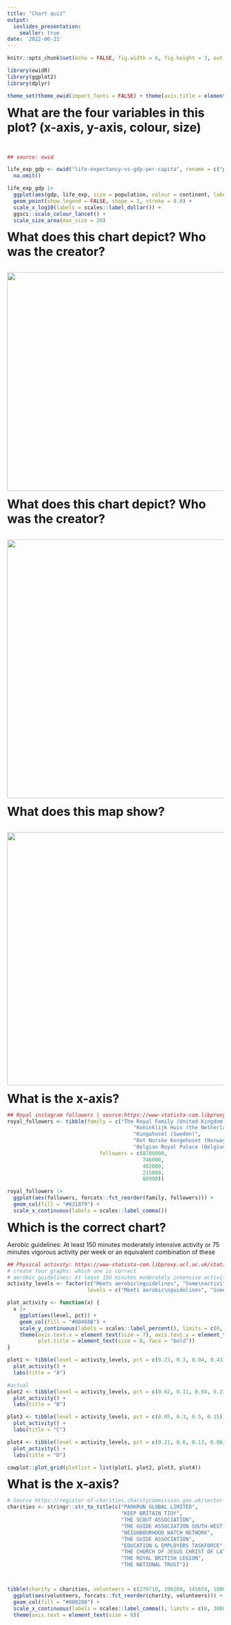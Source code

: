 ```yaml
---
title: "Chart quiz"
output: 
  ioslides_presentation:
    smaller: true
date: '2022-06-21'
---
```

<style>
  h2 {
    font-size: 28px;
    margin: 0px 0px 0px 0px; 
    padding: 0px 0px 0px 0px;
  }
  slides > slide > hgroup + article {
    margin-top: 4px;
  }
</style>


```r
knitr::opts_chunk$set(echo = FALSE, fig.width = 6, fig.height = 3, out.width = '100%')

library(owidR)
library(ggplot2)
library(dplyr)

theme_set(theme_owid(import_fonts = FALSE) + theme(axis.title = element_blank()))

```

## What are the four variables in this plot? (x-axis, y-axis, colour, size)
\ 
```r
## source: owid

life_exp_gdp <- owid("life-expectancy-vs-gdp-per-capita", rename = c("population", "continent", "life_exp", "gdp")) |>
  na.omit()

life_exp_gdp |>
  ggplot(aes(gdp, life_exp, size = population, colour = continent, label = entity)) +
  geom_point(show.legend = FALSE, shape = 1, stroke = 0.8) +
  scale_x_log10(labels = scales::label_dollar()) +
  ggsci::scale_colour_lancet() +
  scale_size_area(max_size = 20)
```

## What does this chart depict? Who was the creator?
\ 
![](https://cdns.tblsft.com/sites/default/files/pages/1_napolean_minard.png){height=380pt}

## What does this chart depict? Who was the creator?
\ 
![](https://cdns.tblsft.com/sites/default/files/pages/2_snow-cholera-map.jpg){height=450pt}

## What does this map show?
\ 
![](languages-of-the-world.png){height=440pt}

## What is the x-axis?
```r
## Royal instagram followers | source:https://www-statista-com.libproxy.ucl.ac.uk/study/25128/the-british-royal-family-uk-statista-dossier/
royal_followers <- tibble(family = c("The Royal Family (United Kingdom)",
                                         "Koninklijk Huis (the Netherlands)",
                                         "Kungahuset (Sweden)",
                                         "Det Norske Kongehuset (Norway)",
                                         "Belgian Royal Palace (Belgium)"),
                              followers = c(8700000,
                                            746000,
                                            482000,
                                            215000,
                                            80900))

royal_followers |>
  ggplot(aes(followers, forcats::fct_reorder(family, followers))) +
  geom_col(fill = "#631879") +
  scale_x_continuous(labels = scales::label_comma())
```

## Which is the correct chart?
Aerobic guidelines: At least 150 minutes moderately intensive activity or 75 minutes vigorous activity per week or an equivalent combination of these

```r
## Physical activity: https://www-statista-com.libproxy.ucl.ac.uk/statistics/326672/physical-activity-levels-by-gender-in-england/
# create four graphs: which one is correct
# aerobic guidelines: At least 150 minutes moderately intensive activity (MPA) or 75 minutes vigorous activity (VPA) per week (pw) or an equivalent combination of these
activity_levels <- factor(c("Meets aerobic\nguidelines", "Some\nactivity", "Low\nactivity", "Inactive"),
                          levels = c("Meets aerobic\nguidelines", "Some\nactivity", "Low\nactivity", "Inactive"))

plot_activity <- function(x) {
  x |> 
    ggplot(aes(level, pct)) +
    geom_col(fill = "#00468B") +
    scale_y_continuous(labels = scales::label_percent(), limits = c(0, 0.7)) +
    theme(axis.text.x = element_text(size = 7), axis.text.y = element_text(size = 8),
          plot.title = element_text(size = 8, face = "bold"))
}

plot1 <- tibble(level = activity_levels, pct = c(0.23, 0.3, 0.04, 0.43)) |>
  plot_activity() +
  labs(title = "A")

#actual
plot2 <- tibble(level = activity_levels, pct = c(0.62, 0.11, 0.04, 0.23)) |>
  plot_activity() +
  labs(title = "B")

plot3 <- tibble(level = activity_levels, pct = c(0.05, 0.3, 0.5, 0.15)) |>
  plot_activity() +
  labs(title = "C")

plot4 <- tibble(level = activity_levels, pct = c(0.21, 0.6, 0.13, 0.06)) |>
  plot_activity() +
  labs(title = "D")

cowplot::plot_grid(plotlist = list(plot1, plot2, plot3, plot4))
```

## What is the x-axis?
```r
# Source https://register-of-charities.charitycommission.gov.uk/sector-data/top-10-charities
charities <- stringr::str_to_title(c("PARKRUN GLOBAL LIMITED",
                                     "KEEP BRITAIN TIDY",
                                     "THE SCOUT ASSOCIATION",
                                     "THE GUIDE ASSOCIATION SOUTH-WEST ENGLAND",
                                     "NEIGHBOURHOOD WATCH NETWORK",
                                     "THE GUIDE ASSOCIATION",
                                     "EDUCATION & EMPLOYERS TASKFORCE",
                                     "THE CHURCH OF JESUS CHRIST OF LATTER-DAY SAINTS",
                                     "THE ROYAL BRITISH LEGION",
                                     "THE NATIONAL TRUST"))



tibble(charity = charities, volunteers = c(279710, 196260, 141659, 100000, 100000, 80000, 63608, 61000, 55000, 50000)) |>
  ggplot(aes(volunteers, forcats::fct_reorder(charity, volunteers))) +
  geom_col(fill = "#008280") +
  scale_x_continuous(labels = scales::label_comma(), limits = c(0, 300000)) +
  theme(axis.text = element_text(size = 8))
```














